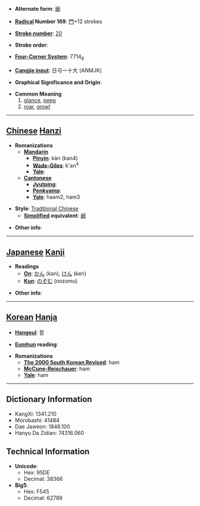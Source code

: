 * '''Alternate form''': [[阚]]

* '''[[Wiktionary:Chinese radical index| Radical]] Number 169''': [[Wiktionary:Chinese radical index 門|門]]+12 strokes

* '''[[Wiktionary:Chinese total strokes index|Stroke number]]''': [[Wiktionary:Chinese total strokes index 20|20]]

* '''Stroke order''': 

* '''[[Wiktionary:Chinese four corner index|Four-Corner System]]''': 7714<sub>8</sub>

* '''[[Wiktionary:Chinese Cangjie index|Cangjie input]]''': 日弓一十大 (ANMJK)

* '''Graphical Significance and Origin''': 

* '''Common Meaning'''
*#[[glance]], [[peep]]
*# [[roar]], [[growl]]


----

== [[Chinese]] [[Hanzi]] ==

* '''Romanizations'''
** '''[[Mandarin]]'''
*** '''[[Pinyin]]''': kàn (kan4)
*** '''[[Wade-Giles]]''': k'an<sup>4</sup>
*** '''[[Yale]]''': 
** '''[[Cantonese]]'''
*** '''[[Jyutping]]''':
*** '''[[Penkyamp]]''': 
*** '''[[Yale]]''': haam2, ham3

* '''Style''': [[Traditional Chinese]] 
** '''[[Simplified Chinese|Simplified]] equivalent''': [[阚]]

* '''Other info''': 

----

== [[Japanese]] [[Kanji]] ==

* '''Readings'''
** '''[[On]]''': [[かん]] (kan), [[けん]] (ken)
** '''[[Kun]]''': [[のぞむ]] (nozomu)

* '''Other info''':  

----

== [[Korean]] [[Hanja]] ==

* '''[[Hangeul]]''': 함

* '''[[Eumhun]] reading''': 

* '''Romanizations'''
** '''[[The 2000 South Korean Revised Romanization|The 2000 South Korean Revised]]''': ham
** '''[[McCune-Reischauer]]''': ham
** '''[[Yale]]''': ham

----

== Dictionary Information ==

* KangXi: 1341.210
* Morobashi: 41484
* Dae Jaweon: 1846.100
* Hanyu Da Zidian: 74316.060

== Technical Information ==

* '''Unicode''':
** Hex: 95DE
** Decimal: 38366
* '''Big5''':
** Hex: F545
** Decimal: 62789